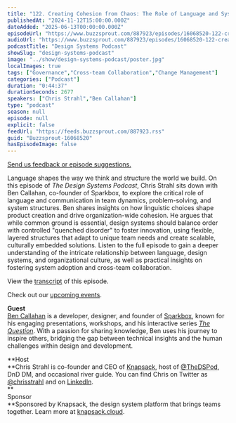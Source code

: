 ```yaml
---
title: "122. Creating Cohesion from Chaos: The Role of Language and System Design with Ben Callahan"
publishedAt: "2024-11-12T15:00:00.000Z"
dateAdded: "2025-06-13T00:00:00.000Z"
episodeUrl: "https://www.buzzsprout.com/887923/episodes/16068520-122-creating-cohesion-from-chaos-the-role-of-language-and-system-design-with-ben-callahan.mp3"
audioUrl: "https://www.buzzsprout.com/887923/episodes/16068520-122-creating-cohesion-from-chaos-the-role-of-language-and-system-design-with-ben-callahan.mp3"
podcastTitle: "Design Systems Podcast"
showSlug: "design-systems-podcast"
image: "../show/design-systems-podcast/poster.jpg"
localImages: true
tags: ["Governance","Cross-team Collaboration","Change Management"]
categories: ["Podcast"]
duration: "0:44:37"
durationSeconds: 2677
speakers: ["Chris Strahl","Ben Callahan"]
type: "podcast"
season: null
episode: null
explicit: false
feedUrl: "https://feeds.buzzsprout.com/887923.rss"
guid: "Buzzsprout-16068520"
hasEpisodeImage: false
---
```

[Send us feedback or episode suggestions.](https://www.buzzsprout.com/twilio/text_messages/887923/open_sms)

Language shapes the way we think and structure the world we build. On this episode of _The Design Systems Podcast_, Chris Strahl sits down with Ben Callahan, co-founder of Sparkbox, to explore the critical role of language and communication in team dynamics, problem-solving, and system structures. Ben shares insights on how linguistic choices shape product creation and drive organization-wide cohesion. He argues that while common ground is essential, design systems should balance order with controlled "quenched disorder" to foster innovation, using flexible, layered structures that adapt to unique team needs and create scalable, culturally embedded solutions. Listen to the full episode to gain a deeper understanding of the intricate relationship between language, design systems, and organizational culture, as well as practical insights on fostering system adoption and cross-team collaboration.  
  
View the [transcript](https://docs.google.com/document/d/1XW9KzRBwsf82UPw-wze5TPE1PY_ww_iyuRYQDfF2jMk/edit?tab=t.0#heading=h.m7y63er2g4ty) of this episode.

Check out our [upcoming events](https://www.knapsack.cloud/events).

**Guest**  
[Ben Callahan](https://bencallahan.com/) is a developer, designer, and founder of [Sparkbox](https://sparkbox.com/), known for his engaging presentations, workshops, and his interactive series [_The Question_](https://us9.list-manage.com/survey?u=0f766efbf71b1e45af76b770b&id=eb63354558&attribution=false). With a passion for sharing knowledge, Ben uses his journey to inspire others, bridging the gap between technical insights and the human challenges within design and development.

**Host  
**Chris Strahl is co-founder and CEO of [Knapsack](https://www.knapsack.cloud/), host of [@TheDSPod](https://twitter.com/thedspod), DnD DM, and occasional river guide. You can find Chris on Twitter as [@chrisstrahl](https://twitter.com/chrisstrahl) and on [LinkedIn](https://www.linkedin.com/in/chrisstrahl/).  
**  
Sponsor  
**Sponsored by Knapsack, the design system platform that brings teams together. Learn more at [knapsack.cloud](https://www.knapsack.cloud/?utm_source=podcast).
